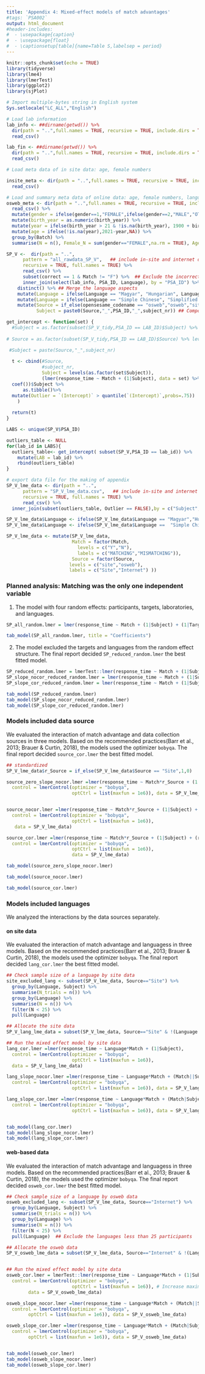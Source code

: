 ```yaml
---
title: 'Appendix 4: Mixed-effect models of match advantages'
#tags: `PSA002`
output: html_document
#header-includes:
#  - \usepackage{caption}
#  - \usepackage{float}
#  - \captionsetup[table]{name=Table S,labelsep = period}
---
```



```r
knitr::opts_chunk$set(echo = TRUE)
library(tidyverse)
library(lme4)
library(lmerTest)
library(ggplot2)
library(sjPlot)

# Import multiple-bytes string in English system
Sys.setlocale("LC_ALL","English") 
```




```r
# Load lab information
lab_info <- ##dirname(getwd()) %>%
  dir(path = "..",full.names = TRUE, recursive = TRUE, include.dirs = TRUE, pattern = "Lab_info.csv")  %>%
  read_csv()

lab_fin <- ##dirname(getwd()) %>%
  dir(path = "..",full.names = TRUE, recursive = TRUE, include.dirs = TRUE, pattern = "lab_fin.csv")  %>%
  read_csv()

# Load meta data of in site data: age, female numbers

insite_meta <- dir(path = "..",full.names = TRUE, recursive = TRUE, include.dirs = TRUE, pattern = "insite_meta.csv") %>%
  read_csv() 

# Load and summary meta data of online data: age, female numbers, language proficiency
osweb_meta <- dir(path = "..",full.names = TRUE, recursive = TRUE, include.dirs = TRUE, pattern = "jatos_meta.csv") %>%
  read_csv() %>%
  mutate(gender = ifelse(gender==1,"FEMALE",ifelse(gender==2,"MALE","OTHER"))) %>%
  mutate(birth_year = as.numeric(birth_year)) %>%
  mutate(year = ifelse(birth_year > 21 & !is.na(birth_year), 1900 + birth_year, 2000 + birth_year)) %>%
  mutate(age = ifelse(!is.na(year),2021-year,NA)) %>%
  group_by(Batch) %>%
  summarise(N = n(), Female_N = sum(gender=="FEMALE",na.rm = TRUE), Age = round(mean(age, na.rm=TRUE),0), Proficiency = round(mean(lang_prof),0) )

SP_V <-  dir(path = "..",
      pattern = "all_rawdata_SP_V",   ## include in-site and internet data
      recursive = TRUE, full.names = TRUE) %>% 
      read_csv() %>%
      subset(correct == 1 & Match != "F") %>%  ## Exclude the incorrect responses and filler trials
      inner_join(select(lab_info, PSA_ID, Language), by = "PSA_ID") %>%
    distinct() %>% ## Merge the language aspects
    mutate(Language = ifelse(Language == "Magyar", "Hungarian", Language)) %>%  ## Switch "Magyar" to "Hungrian"
    mutate(Language = ifelse(Language == "Simple Chinese", "Simplified Chinese", Language)) %>%  ## Switch "Simple Chinese" to "Simplified Chinese"
    mutate(Source = if_else(opensesame_codename == "osweb","osweb","site"), 
           Subject = paste0(Source,"_",PSA_ID,"_",subject_nr)) ## Compose the unique participant id

```



```r
get_intercept <- function(set) {
  #Subject = as.factor(subset(SP_V_tidy,PSA_ID == LAB_ID)$Subject) %>% levels() %>% as.numeric()
  
# Source = as.factor(subset(SP_V_tidy,PSA_ID == LAB_ID)$Source) %>% levels() %>% as.numeric()

 #Subject = paste(Source,"_",subject_nr)
 
  t <- cbind(#Source,
             #subject_nr,
             Subject = levels(as.factor(set$Subject)),
             (lmer(response_time ~ Match + (1|Subject), data = set) %>%
  coef())$Subject %>%
      as.tibble()%>%
  mutate(Outlier = `(Intercept)` > quantile(`(Intercept)`,probs=.75))
    )
  
  return(t)
}

LABS <- unique(SP_V$PSA_ID)

outliers_table <- NULL
for(lab_id in LABS){
  outliers_table<- get_intercept( subset(SP_V,PSA_ID == lab_id)) %>%
    mutate(LAB = lab_id) %>%
    rbind(outliers_table)
}
```

```r
# export data file for the making of appendix
SP_V_lme_data <- dir(path = "..",
      pattern = "SP_V_lme_data.csv",   ## include in-site and internet data
      recursive = TRUE, full.names = TRUE) %>% 
      read_csv() %>%
  inner_join(subset(outliers_table, Outlier == FALSE),by = c("Subject","PSA_ID" = "LAB"))

SP_V_lme_data$Language <- ifelse(SP_V_lme_data$Language == "Magyar","Hungarian",SP_V_lme_data$Language) 
SP_V_lme_data$Language <- ifelse(SP_V_lme_data$Language ==  "Simple Chinese", "Simplified Chinese", SP_V_lme_data$Language)

SP_V_lme_data <- mutate(SP_V_lme_data,
                        Match = factor(Match,
                          levels = c("Y","N"),
                          labels = c("MATCHING","MISMATCHING")),
                        Source = factor(Source, 
                       levels = c("site","osweb"),
                       labels = c("Site","Internet") ))
```

### Planned analysis: Matching was the only one independent variable

1. The model with four random effects: participants, targets, laboratories, and languages.


```r
SP_all_random.lmer = lmer(response_time ~ Match + (1|Subject) + (1|Target) + (1|PSA_ID) + (1|Language), data = SP_V_lme_data) ## build mixed-effects regression

tab_model(SP_all_random.lmer, title = "Coefficients")
```

2. The model excluded the targets and languages from the random effect structure. The final report decided `SP_reduced_random.lmer` the best fitted model.

```r
SP_reduced_random.lmer = lmerTest::lmer(response_time ~ Match + (1|Subject) + (1|PSA_ID), data = SP_V_lme_data)
SP_slope_nocor_reduced_random.lmer = lmer(response_time ~ Match + (1|Subject) + (Match||PSA_ID), data = SP_V_lme_data)
SP_slope_cor_reduced_random.lmer = lmer(response_time ~ Match + (1|Subject) + (Match|PSA_ID), data = SP_V_lme_data)

tab_model(SP_reduced_random.lmer)
tab_model(SP_slope_nocor_reduced_random.lmer)
tab_model(SP_slope_cor_reduced_random.lmer)
```


### Models included data source

We evaluated the interaction of match advantage and data collection sources in three models. Based on the recommended practices(Barr et al., 2013; Brauer & Curtin, 2018), the models used the optimizer `bobyqa`. The final report decided `source_cor.lmer` the best fitted model.

```r
## standardized
SP_V_lme_data$r_Source = if_else(SP_V_lme_data$Source == "Site",1,0)

source_zero_slope_nocor.lmer =lmer(response_time ~ Match*r_Source + (1|Subject) + (1|PSA_ID) + (1|Language), 
  control = lmerControl(optimizer = "bobyqa",
                        optCtrl = list(maxfun = 1e6)), data = SP_V_lme_data)


source_nocor.lmer =lmer(response_time ~ Match*r_Source + (1|Subject) + (r_Source||PSA_ID) + (r_Source||Language), 
  control = lmerControl(optimizer = "bobyqa",
                        optCtrl = list(maxfun = 1e6)), 
   data = SP_V_lme_data)

source_cor.lmer =lmer(response_time ~ Match*r_Source + (1|Subject) + (r_Source|PSA_ID) + (r_Source|Language), 
  control = lmerControl(optimizer = "bobyqa",
                        optCtrl = list(maxfun = 1e6)), 
                        data = SP_V_lme_data)

tab_model(source_zero_slope_nocor.lmer)

tab_model(source_nocor.lmer)

tab_model(source_cor.lmer)

```


### Models included languages 


We analyzed the interactions by the data sources separately.

#### on site data


We evaluated the interaction of match advantage and languagess in three models. Based on the recommended practices(Barr et al., 2013; Brauer & Curtin, 2018), the models used the optimizer `bobyqa`. The final report decided `lang_cor.lmer` the best fitted model.

```r
## Check sample size of a language by site data
site_excluded_lang <- subset(SP_V_lme_data, Source=="Site") %>%
  group_by(Language, Subject) %>%
  summarise(N_trials = n()) %>%
  group_by(Language) %>%
  summarise(N = n()) %>%
  filter(N < 25) %>%
  pull(Language)

## Allocate the site data
SP_V_lang_lme_data = subset(SP_V_lme_data, Source=="Site" & !(Language %in% site_excluded_lang))

## Run the mixed effect model by site data
lang_cor.lmer =lmer(response_time ~ Language*Match + (1|Subject), 
  control = lmerControl(optimizer = "bobyqa",
                        optCtrl = list(maxfun = 1e6)), 
  data = SP_V_lang_lme_data)

lang_slope_nocor.lmer =lmer(response_time ~ Language*Match + (Match||Subject), 
  control = lmerControl(optimizer = "bobyqa",
                        optCtrl = list(maxfun = 1e6)), data = SP_V_lang_lme_data)

lang_slope_cor.lmer =lmer(response_time ~ Language*Match + (Match|Subject), 
  control = lmerControl(optimizer = "bobyqa",
                        optCtrl = list(maxfun = 1e6)), data = SP_V_lang_lme_data)


tab_model(lang_cor.lmer)  
tab_model(lang_slope_nocor.lmer)
tab_model(lang_slope_cor.lmer)
```


#### web-based data


We evaluated the interaction of match advantage and languagess in three models. Based on the recommended practices(Barr et al., 2013; Brauer & Curtin, 2018), the models used the optimizer `bobyqa`. The final report decided `osweb_cor.lmer` the best fitted model.


```r
## Check sample size of a language by osweb data
osweb_excluded_lang <- subset(SP_V_lme_data, Source=="Internet") %>%
  group_by(Language, Subject) %>%
  summarise(N_trials = n()) %>%
  group_by(Language) %>%
  summarise(N = n()) %>%
  filter(N < 25) %>%
  pull(Language)  ## Exclude the languages less than 25 participants

## Allocate the osweb data
SP_V_osweb_lme_data = subset(SP_V_lme_data, Source=="Internet" & !(Language %in% osweb_excluded_lang))


## Run the mixed effect model by site data
osweb_cor.lmer = lmerTest::lmer(response_time ~ Language*Match + (1|Subject), 
  control = lmerControl(optimizer = "bobyqa",
                        optCtrl = list(maxfun = 1e6)), # Increase maximum number of iterations to facilitate model convergence , 
        data = SP_V_osweb_lme_data)

osweb_slope_nocor.lmer =lmer(response_time ~ Language*Match + (Match||Subject), 
  control = lmerControl(optimizer = "bobyqa",
        optCtrl = list(maxfun = 1e6)), data = SP_V_osweb_lme_data)

osweb_slope_cor.lmer =lmer(response_time ~ Language*Match + (Match|Subject), 
  control = lmerControl(optimizer = "bobyqa",
        optCtrl = list(maxfun = 1e6)), data = SP_V_osweb_lme_data)


tab_model(osweb_cor.lmer)
tab_model(osweb_slope_nocor.lmer)
tab_model(osweb_slope_cor.lmer)
```